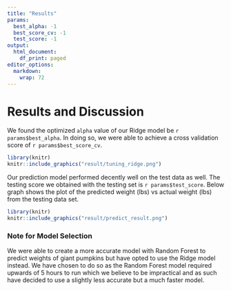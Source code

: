```yaml
---
title: "Results"
params:
  best_alpha: -1
  best_score_cv: -1
  test_score: -1
output:
  html_document:
    df_print: paged
editor_options:
  markdown:
    wrap: 72
---
```


# Results and Discussion

We found the optimized `alpha` value of our Ridge model be `r params$best_alpha`. In doing so, we were able to achieve a cross
validation score of `r params$best_score_cv`.

```r
library(knitr)
knitr::include_graphics("result/tuning_ridge.png")
```

Our prediction model performed decently well on the test data as well.  The testing score we obtained with the testing set is `r params$test_score`.  Below graph shows the plot of the predicted weight (lbs) vs actual weight (lbs) from the testing data set.  
```r
library(knitr)
knitr::include_graphics("result/predict_result.png")
```

### Note for Model Selection
We were able to create a more accurate model with Random Forest to
predict weights of giant pumpkins but have opted to use the Ridge model
instead. We have chosen to do so as the Random Forest model required
upwards of 5 hours to run which we believe to be impractical and as such
have decided to use a slightly less accurate but a much faster model.
